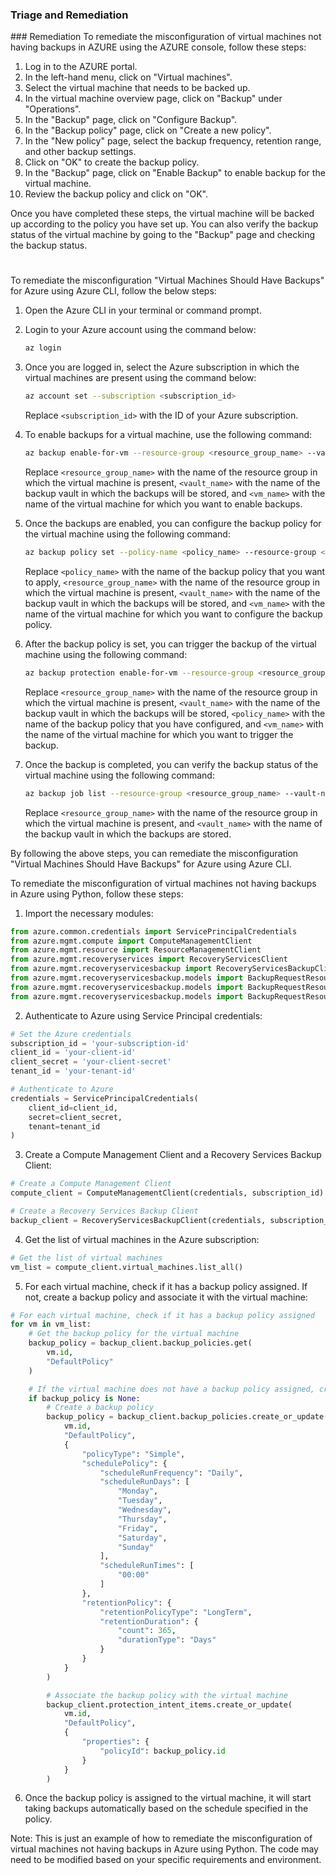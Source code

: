 
### Triage and Remediation
<Tabs>
<Tab title='Remediation'>
### Remediation

<AccordionGroup>
<Accordion title='Using Console' defaultOpen='true'>
To remediate the misconfiguration of virtual machines not having backups in AZURE using the AZURE console, follow these steps:

1. Log in to the AZURE portal.
2. In the left-hand menu, click on "Virtual machines".
3. Select the virtual machine that needs to be backed up.
4. In the virtual machine overview page, click on "Backup" under "Operations".
5. In the "Backup" page, click on "Configure Backup".
6. In the "Backup policy" page, click on "Create a new policy".
7. In the "New policy" page, select the backup frequency, retention range, and other backup settings.
8. Click on "OK" to create the backup policy.
9. In the "Backup" page, click on "Enable Backup" to enable backup for the virtual machine.
10. Review the backup policy and click on "OK".

Once you have completed these steps, the virtual machine will be backed up according to the policy you have set up. You can also verify the backup status of the virtual machine by going to the "Backup" page and checking the backup status.

#
</Accordion>

<Accordion title='Using CLI'>
To remediate the misconfiguration "Virtual Machines Should Have Backups" for Azure using Azure CLI, follow the below steps:

1. Open the Azure CLI in your terminal or command prompt.

2. Login to your Azure account using the command below:

   ```bash
   az login
   ```

3. Once you are logged in, select the Azure subscription in which the virtual machines are present using the command below:

   ```bash
   az account set --subscription <subscription_id>
   ```
   
   Replace `<subscription_id>` with the ID of your Azure subscription.

4. To enable backups for a virtual machine, use the following command:

   ```bash
   az backup enable-for-vm --resource-group <resource_group_name> --vault-name <vault_name> --name <vm_name>
   ```
   
   Replace `<resource_group_name>` with the name of the resource group in which the virtual machine is present, `<vault_name>` with the name of the backup vault in which the backups will be stored, and `<vm_name>` with the name of the virtual machine for which you want to enable backups.

5. Once the backups are enabled, you can configure the backup policy for the virtual machine using the following command:

   ```bash
   az backup policy set --policy-name <policy_name> --resource-group <resource_group_name> --vault-name <vault_name> --backup-management-type AzureIaasVM --item-name <vm_name>
   ```
   
   Replace `<policy_name>` with the name of the backup policy that you want to apply, `<resource_group_name>` with the name of the resource group in which the virtual machine is present, `<vault_name>` with the name of the backup vault in which the backups will be stored, and `<vm_name>` with the name of the virtual machine for which you want to configure the backup policy.

6. After the backup policy is set, you can trigger the backup of the virtual machine using the following command:

   ```bash
   az backup protection enable-for-vm --resource-group <resource_group_name> --vault-name <vault_name> --policy-name <policy_name> --vm-name <vm_name>
   ```
   
   Replace `<resource_group_name>` with the name of the resource group in which the virtual machine is present, `<vault_name>` with the name of the backup vault in which the backups will be stored, `<policy_name>` with the name of the backup policy that you have configured, and `<vm_name>` with the name of the virtual machine for which you want to trigger the backup.

7. Once the backup is completed, you can verify the backup status of the virtual machine using the following command:

   ```bash
   az backup job list --resource-group <resource_group_name> --vault-name <vault_name> --output table
   ```
   
   Replace `<resource_group_name>` with the name of the resource group in which the virtual machine is present, and `<vault_name>` with the name of the backup vault in which the backups are stored.

By following the above steps, you can remediate the misconfiguration "Virtual Machines Should Have Backups" for Azure using Azure CLI.
</Accordion>

<Accordion title='Using Python'>
To remediate the misconfiguration of virtual machines not having backups in Azure using Python, follow these steps:

1. Import the necessary modules: 

```python
from azure.common.credentials import ServicePrincipalCredentials
from azure.mgmt.compute import ComputeManagementClient
from azure.mgmt.resource import ResourceManagementClient
from azure.mgmt.recoveryservices import RecoveryServicesClient
from azure.mgmt.recoveryservicesbackup import RecoveryServicesBackupClient
from azure.mgmt.recoveryservicesbackup.models import BackupRequestResource, BackupRequest, BackupRequestProperties, BackupRequestHeaders, BackupRequestVaultIdentity
from azure.mgmt.recoveryservicesbackup.models import BackupRequestResourceGroupDetails, BackupRequestResourceDetails, BackupRequestResourceOptions, BackupRequestResourceItem
from azure.mgmt.recoveryservicesbackup.models import BackupRequestResourceConfigDetails, BackupRequestResourceConfigDetailsDisk, BackupRequestResourceConfigDetailsFileFolder
```

2. Authenticate to Azure using Service Principal credentials:

```python
# Set the Azure credentials
subscription_id = 'your-subscription-id'
client_id = 'your-client-id'
client_secret = 'your-client-secret'
tenant_id = 'your-tenant-id'

# Authenticate to Azure
credentials = ServicePrincipalCredentials(
    client_id=client_id,
    secret=client_secret,
    tenant=tenant_id
)
```

3. Create a Compute Management Client and a Recovery Services Backup Client:

```python
# Create a Compute Management Client
compute_client = ComputeManagementClient(credentials, subscription_id)

# Create a Recovery Services Backup Client
backup_client = RecoveryServicesBackupClient(credentials, subscription_id)
```

4. Get the list of virtual machines in the Azure subscription:

```python
# Get the list of virtual machines
vm_list = compute_client.virtual_machines.list_all()
```

5. For each virtual machine, check if it has a backup policy assigned. If not, create a backup policy and associate it with the virtual machine:

```python
# For each virtual machine, check if it has a backup policy assigned
for vm in vm_list:
    # Get the backup policy for the virtual machine
    backup_policy = backup_client.backup_policies.get(
        vm.id,
        "DefaultPolicy"
    )

    # If the virtual machine does not have a backup policy assigned, create one and associate it with the virtual machine
    if backup_policy is None:
        # Create a backup policy
        backup_policy = backup_client.backup_policies.create_or_update(
            vm.id,
            "DefaultPolicy",
            {
                "policyType": "Simple",
                "schedulePolicy": {
                    "scheduleRunFrequency": "Daily",
                    "scheduleRunDays": [
                        "Monday",
                        "Tuesday",
                        "Wednesday",
                        "Thursday",
                        "Friday",
                        "Saturday",
                        "Sunday"
                    ],
                    "scheduleRunTimes": [
                        "00:00"
                    ]
                },
                "retentionPolicy": {
                    "retentionPolicyType": "LongTerm",
                    "retentionDuration": {
                        "count": 365,
                        "durationType": "Days"
                    }
                }
            }
        )

        # Associate the backup policy with the virtual machine
        backup_client.protection_intent_items.create_or_update(
            vm.id,
            "DefaultPolicy",
            {
                "properties": {
                    "policyId": backup_policy.id
                }
            }
        )
```

6. Once the backup policy is assigned to the virtual machine, it will start taking backups automatically based on the schedule specified in the policy.

Note: This is just an example of how to remediate the misconfiguration of virtual machines not having backups in Azure using Python. The code may need to be modified based on your specific requirements and environment.
</Accordion>

</AccordionGroup>
</Tab>
</Tabs>
